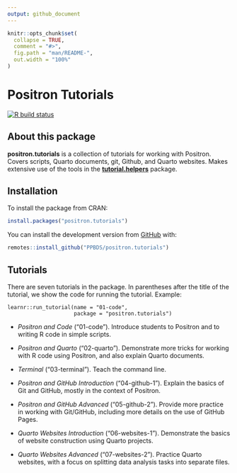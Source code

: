 ```yaml
---
output: github_document
---
```


<!-- README.md is generated from README.Rmd. Edit ONLY this file if you need to make a change in README.md. But, after you edit it, you run `rmarkdown::render("README.Rmd")` in order to create the new README.md, which is the thing which is actually used. Must be a better way of doing this! -->

```r

knitr::opts_chunk$set(
  collapse = TRUE,
  comment = "#>",
  fig.path = "man/README-",
  out.width = "100%"
)
```

# Positron Tutorials

<!-- badges: start -->
[![R build status](https://github.com/PPBDS/positron.tutorials/workflows/R-CMD-check/badge.svg)](https://github.com/PPBDS/positron.tutorials/actions)
<!-- badges: end -->

## About this package

**positron.tutorials** is a collection of tutorials for working with Positron. Covers scripts, Quarto documents, git, Github, and Quarto websites. Makes extensive use of the tools in the **[tutorial.helpers](https://ppbds.github.io/tutorial.helpers/)** package. 

## Installation

To install the package from CRAN:

``` r
install.packages("positron.tutorials")
```

You can install the development version from [GitHub](https://github.com/) with:

``` r
remotes::install_github("PPBDS/positron.tutorials")
```

## Tutorials

There are seven tutorials in the package. In parentheses after the title of the tutorial, we show the code for running the tutorial. Example:

```
learnr::run_tutorial(name = "01-code", 
                     package = "positron.tutorials")
```

- *Positron and Code* ("01-code"). Introduce students to Positron and to writing R code in simple scripts. 

- *Positron and Quarto* ("02-quarto"). Demonstrate more tricks for working with R code using Positron, and also explain Quarto documents. 

- *Terminal* ("03-terminal"). Teach the command line. 

- *Positron and GitHub Introduction* ("04-github-1").  Explain the basics of Git and GitHub, mostly in the context of Positron.

- *Positron and GitHub Advanced* ("05-github-2"). Provide more practice in working with Git/GitHub, including more details on the use of GitHub Pages. 

- *Quarto Websites Introduction* ("06-websites-1"). Demonstrate the basics of website construction using Quarto projects.  

- *Quarto Websites Advanced* ("07-websites-2"). Practice Quarto websites, with a focus on splitting data analysis tasks into separate files. 
